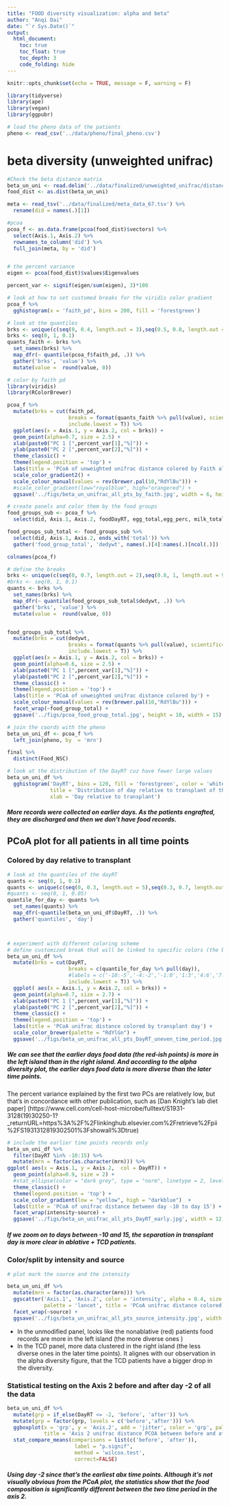 ```yaml
---
title: "FOOD diversity visualization: alpha and beta"
author: "Anqi Dai"
date: "`r Sys.Date()`"
output:
  html_document:
    toc: true
    toc_float: true
    toc_depth: 3
    code_folding: hide
---
```


```r
knitr::opts_chunk$set(echo = TRUE, message = F, warning = F)
```

```r
library(tidyverse)
library(ape)
library(vegan)
library(ggpubr)
```

```r
# load the pheno data of the patients 
pheno <- read_csv('../data/pheno/final_pheno.csv')
```

# beta diversity (unweighted unifrac)

```r
#Check the beta distance matrix
beta_un_uni <- read.delim('../data/finalized/unweighted_unifrac/distance-matrix.tsv', sep = '\t', row.names = 1)
food_dist <- as.dist(beta_un_uni)

meta <- read_tsv('../data/finalized/meta_data_67.tsv') %>% 
  rename(did = names(.)[1])

#pcoa
pcoa_f <- as.data.frame(pcoa(food_dist)$vectors) %>% 
  select(Axis.1, Axis.2) %>% 
  rownames_to_column('did') %>% 
  full_join(meta, by = 'did')


# the percent variance
eigen <- pcoa(food_dist)$values$Eigenvalues

percent_var <- signif(eigen/sum(eigen), 3)*100
```

```r
# look at how to set customed breaks for the viridis color gradient
pcoa_f %>% 
  gghistogram(x = 'faith_pd', bins = 200, fill = 'forestgreen')
```


```r
# look at the quantiles
brks <- unique(c(seq(0, 0.4, length.out = 3),seq(0.5, 0.8, length.out = 3),1.0))
brks <- seq(0, 1, 0.1)
quants_faith <- brks %>% 
  set_names(brks) %>% 
  map_dfr(~ quantile(pcoa_f$faith_pd, .)) %>% 
  gather('brks', 'value') %>% 
  mutate(value =  round(value, 0))
```


```r
# color by faith pd
library(viridis)
library(RColorBrewer)

pcoa_f %>% 
  mutate(brks = cut(faith_pd, 
                    breaks = format(quants_faith %>% pull(value), scientific=F),
                    include.lowest = T)) %>% 
  ggplot(aes(x = Axis.1, y = Axis.2, col = brks)) +
  geom_point(alpha=0.7, size = 2.5) +
  xlab(paste0("PC 1 [",percent_var[1],"%]")) +
  ylab(paste0("PC 2 [",percent_var[2],"%]")) +
  theme_classic() +
  theme(legend.position = 'top') +
  labs(title = 'PCoA of unweighted unifrac distance colored by Faith alpha diversity') + 
  scale_color_gradient2() +
  scale_colour_manual(values = rev(brewer.pal(10,"RdYlBu"))) +
  #scale_color_gradient(low="royalblue", high="orangered") +
  ggsave('../figs/beta_un_unifrac_all_pts_by_faith.jpg', width = 6, height = 4)
```

```r
# create panels and color them by the food groups 
food_groups_sub <- pcoa_f %>% 
  select(did, Axis.1, Axis.2, foodDayRT, egg_total,egg_perc, milk_total, milk_perc, fruit_total, fruit_perc,sugar_total, sugar_perc, grain_perc, grain_total, meat_total, meat_perc, veggie_total, veggie_perc,legume_total, legume_perc, fats_perc, fats_total)

food_groups_sub_total <- food_groups_sub %>% 
  select(did, Axis.1, Axis.2, ends_with('total')) %>% 
  gather('food_group_total', 'dedywt', names(.)[4]:names(.)[ncol(.)]) 

colnames(pcoa_f)

# define the breaks
brks <- unique(c(seq(0, 0.7, length.out = 2),seq(0.8, 1, length.out = 9),1.0))
#brks <- seq(0, 1, 0.1)
quants <- brks %>% 
  set_names(brks) %>% 
  map_dfr(~ quantile(food_groups_sub_total$dedywt, .)) %>% 
  gather('brks', 'value') %>% 
  mutate(value =  round(value, 0))


food_groups_sub_total %>% 
  mutate(brks = cut(dedywt, 
                    breaks = format(quants %>% pull(value), scientific=F),
                    include.lowest = T)) %>% 
  ggplot(aes(x = Axis.1, y = Axis.2, col = brks)) +
  geom_point(alpha=0.6, size = 2.5) +
  xlab(paste0("PC 1 [",percent_var[1],"%]")) +
  ylab(paste0("PC 2 [",percent_var[2],"%]")) +
  theme_classic() +
  theme(legend.position = 'top') +
  labs(title = 'PCoA of unweighted unifrac distance colored by') + 
  scale_colour_manual(values = rev(brewer.pal(10,"RdYlBu"))) +
  facet_wrap(~food_group_total) +
  ggsave('../figs/pcoa_food_group_total.jpg', height = 10, width = 15)
```

 



```r
# join the coords with the pheno
beta_un_uni_df <- pcoa_f %>% 
  left_join(pheno, by  = 'mrn')

final %>% 
  distinct(Food_NSC)
```

```r
# look at the distribution of the DayRT cuz have fewer large values
beta_un_uni_df %>% 
  gghistogram('DayRT', bins = 120, fill = 'forestgreen', color = 'white',
              title = 'Distribution of day relative to transplant of the food records',
              xlab = 'Day relative to transplant')
```

##### More records were collected on earlier days. As the patients engrafted, they are discharged and then we don't have food records.



## PCoA plot for all patients in all time points

### Colored by day relative to transplant


```r
# look at the quantiles of the dayRT
quants <- seq(0, 1, 0.1)
quants <- unique(c(seq(0, 0.3, length.out = 5),seq(0.3, 0.7, length.out = 3),1.0))
#quants <- seq(0, 1, 0.05)
quantile_for_day <- quants %>% 
  set_names(quants) %>% 
  map_dfr(~quantile(beta_un_uni_df$DayRT, .)) %>% 
  gather('quantiles', 'day')



# experiment with different coloring scheme 
# define customized break that will be linked to specific colors (the breaks can be uneven to display the spread and structure of the data)
beta_un_uni_df %>% 
  mutate(brks = cut(DayRT, 
                    breaks = c(quantile_for_day %>% pull(day)),
                    #labels = c('-10:-5','-4:-2','-1:0','1:3','4:6','7:9','10:12','13:16','17:21','22:41'), 
                    include.lowest = T)) %>% 
  ggplot( aes(x = Axis.1, y = Axis.2, col = brks)) +
  geom_point(alpha=0.7, size = 2.7) +
  xlab(paste0("PC 1 [",percent_var[1],"%]")) +
  ylab(paste0("PC 2 [",percent_var[2],"%]")) +
  theme_classic() +
  theme(legend.position = 'top') +
  labs(title = 'PCoA unifrac distance colored by transplant day') +
  scale_color_brewer(palette = "RdYlGn") +
  ggsave('../figs/beta_un_unifrac_all_pts_DayRT_uneven_time_period.jpg', width = 5, height = 4)

```

##### We can see that the earlier days food data (the red-ish points) is more in the left island than in the right island. And according to the alpha diversity plot, the earlier days food data is more diverse than the later time points.

The percent variance explained by the first two PCs are relatively low, but that's in concordance with other publication, such as [Dan Knight's lab diet paper] (https://www.cell.com/cell-host-microbe/fulltext/S1931-3128(19)30250-1?_returnURL=https%3A%2F%2Flinkinghub.elsevier.com%2Fretrieve%2Fpii%2FS1931312819302501%3Fshowall%3Dtrue)



```r
# include the earlier time points records only
beta_un_uni_df %>% 
  filter(DayRT %in% -10:15) %>% 
  mutate(mrn = factor(as.character(mrn))) %>% 
ggplot( aes(x = Axis.1, y = Axis.2,  col = DayRT)) +
  geom_point(alpha=0.9, size = 2) +
  #stat_ellipse(color = "dark grey", type = "norm", linetype = 2, level = 0.95, alpha = 0.5) +
  theme_classic() +
  theme(legend.position = 'top') +
  scale_color_gradient(low = "yellow", high = "darkblue")  +
  labs(title = 'PCoA of unifrac distance between day -10 to day 15') + 
  facet_wrap(intensity~source) +
  ggsave('../figs/beta_un_unifrac_all_pts_DayRT_early.jpg', width = 12, height = 8)
```

##### If we zoom on to days between -10 and 15, the separation in transplant day is more clear in ablative + TCD patients.



### Color/split by intensity and source 

```r
# plot mark the source and the intensity

beta_un_uni_df %>% 
  mutate(mrn = factor(as.character(mrn))) %>%
  ggscatter('Axis.1', 'Axis.2', color = 'intensity', alpha = 0.4, size = 2.7,
            palette = 'lancet', title = 'PCoA unifrac distance colored by intensity') +
  facet_wrap(~source) +
  ggsave('../figs/beta_un_unifrac_all_pts_source_intensity.jpg', width = 13, height = 8)
```

- In the unmodified panel, looks like the nonablative (red) patients food records are more in the left island (the more diverse ones )
- In the TCD panel, more data clustered in the right island (the less diverse ones in the later time points). It alignes with our observation in the alpha diversity figure, that the TCD patients have a bigger drop in the diversity.



### Statistical testing on the Axis 2 before and after day -2 of all the data

```r
beta_un_uni_df %>% 
  mutate(grp = if_else(DayRT <= -2, 'before', 'after')) %>% 
  mutate(grp = factor(grp, levels = c('before','after'))) %>% 
  ggboxplot(x = 'grp', y = 'Axis.2', add = 'jitter', color = 'grp', palette = 'nejm',
            title = 'Axis 2 unifrac distance PCOA between before and after day -2') +
  stat_compare_means(comparisons = list(c('before', 'after')),
                      label = "p.signif",
                      method = 'wilcox.test',
                      correct=FALSE)
```

##### Using day -2 since that's the earliest abx time points. Although it's not visually obvious from the PCoA plot, the statistics show that the food composition is significantly different between the two time period in the axis 2.  



